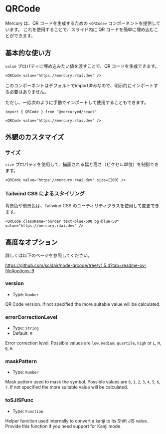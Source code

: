 # QRCode

Mercury は、QR コードを生成するための `<QRCode>` コンポーネントを提供しています。
これを使用することで、スライド内に QR コードを簡単に埋め込むことができます。

## 基本的な使い方

`value` プロパティに埋め込みたい値を渡すことで、QR コードを生成できます。

```mdx
<QRCode value="https://mercury.r4ai.dev" />
```

このコンポーネントはデフォルトでimport済みなので、明示的にインポートする必要はありません。

ただし、一応次のように手動でインポートして使用することもできます。

```mdx
import { QRCode } from "@mercurymd/react"

<QRCode value="https://mercury.r4ai.dev" />
```

## 外観のカスタマイズ

### サイズ

`size` プロパティを使用して、描画される幅と高さ（ピクセル単位）を制御できます。

```mdx
<QRCode value="https://mercury.r4ai.dev" size={200} />
```

### Tailwind CSS によるスタイリング

背景色や前景色は、Tailwind CSS のユーティリティクラスを使用して変更できます。

```mdx
<QRCode className="border text-blue-600 bg-blue-50" value="https://mercury.r4ai.dev" />
```

## 高度なオプション

詳しくは以下のページを参照してください。

https://github.com/soldair/node-qrcode/tree/v1.5.4?tab=readme-ov-file#options-9

### version

- Type: `Number`

QR Code version. If not specified the more suitable value will be calculated.

### errorCorrectionLevel

- Type: `String`
- Default: `M`

Error correction level.
Possible values are `low`, `medium`, `quartile`, `high` or `L`, `M`, `Q`, `H`.

### maskPattern

- Type: `Number`

Mask pattern used to mask the symbol.
Possible values are `0`, `1`, `2`, `3`, `4`, `5`, `6`, `7`.
If not specified the more suitable value will be calculated.

### toSJISFunc

- Type: `Function`

Helper function used internally to convert a kanji to its Shift JIS value.
Provide this function if you need support for Kanji mode.
